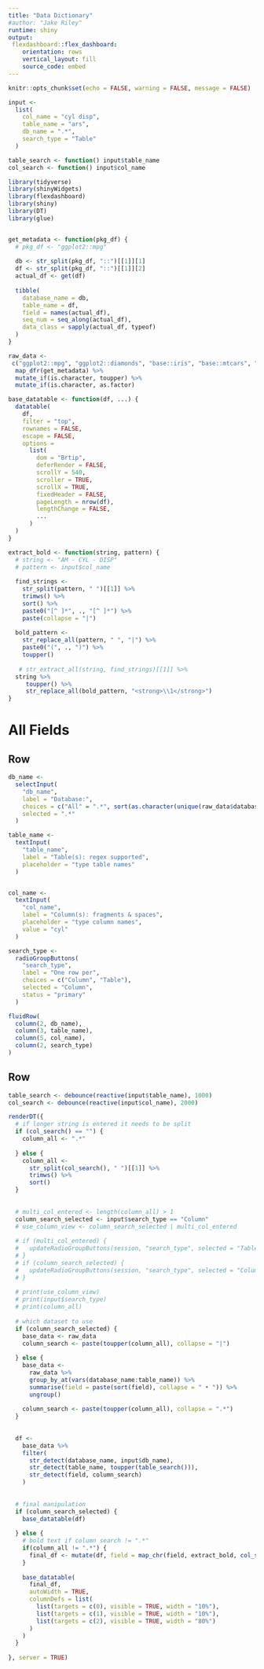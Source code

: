 ```yaml
---
title: "Data Dictionary"
#author: "Jake Riley"
runtime: shiny 
output: 
 flexdashboard::flex_dashboard: 
    orientation: rows 
    vertical_layout: fill 
    source_code: embed
---
```


```r
knitr::opts_chunk$set(echo = FALSE, warning = FALSE, message = FALSE)
```

```r
input <-
  list(
    col_name = "cyl disp",
    table_name = "ars",
    db_name = ".*",
    search_type = "Table"
  )

table_search <- function() input$table_name
col_search <- function() input$col_name
```

```r
library(tidyverse)
library(shinyWidgets)
library(flexdashboard)
library(shiny)
library(DT)
library(glue)


get_metadata <- function(pkg_df) {
  # pkg_df <- "ggplot2::mpg"
  
  db <- str_split(pkg_df, "::")[[1]][1]
  df <- str_split(pkg_df, "::")[[1]][2]
  actual_df <- get(df)
  
  tibble(
    database_name = db,
    table_name = df,
    field = names(actual_df),
    seq_num = seq_along(actual_df),
    data_class = sapply(actual_df, typeof)
  )
}

raw_data <- 
 c("ggplot2::mpg", "ggplot2::diamonds", "base::iris", "base::mtcars", "dplyr::starwars") %>% 
  map_dfr(get_metadata) %>% 
  mutate_if(is.character, toupper) %>% 
  mutate_if(is.character, as.factor)
```

```r
base_datatable <- function(df, ...) {
  datatable(
    df,
    filter = "top",
    rownames = FALSE,
    escape = FALSE,
    options =
      list(
        dom = "Brtip",
        deferRender = FALSE,
        scrollY = 540,
        scroller = TRUE,
        scrollX = TRUE,
        fixedHeader = FALSE,
        pageLength = nrow(df),
        lengthChange = FALSE,
        ...
      )
  )
}

extract_bold <- function(string, pattern) {
  # string <- "AM - CYL - DISP"
  # pattern <- input$col_name
  
  find_strings <- 
    str_split(pattern, " ")[[1]] %>%
    trimws() %>%
    sort() %>%
    paste0("[^ ]*", ., "[^ ]*") %>% 
    paste(collapse = "|")
  
  bold_pattern <- 
    str_replace_all(pattern, " ", "|") %>%
    paste0("(", ., ")") %>% 
    toupper()
  
   # str_extract_all(string, find_strings)[[1]] %>%
  string %>% 
     toupper() %>% 
     str_replace_all(bold_pattern, "<strong>\\1</strong>")
}
```

All Fields
====================================
Row {data-height=80}
----------------------------
```r
db_name <-
  selectInput(
    "db_name",
    label = "Database:",
    choices = c("All" = ".*", sort(as.character(unique(raw_data$database_name)))),
    selected = ".*"
  )

table_name <-
  textInput(
    "table_name",
    label = "Table(s): regex supported",
    placeholder = "type table names"
  )


col_name <-
  textInput(
    "col_name",
    label = "Column(s): fragments & spaces",
    placeholder = "type column names",
    value = "cyl"
  )

search_type <-
  radioGroupButtons(
    "search_type",
    label = "One row per",
    choices = c("Column", "Table"),
    selected = "Column",
    status = "primary"
  )

fluidRow(
  column(2, db_name),
  column(3, table_name),
  column(5, col_name),
  column(2, search_type)
)
```

Row
----------------------------
```r

table_search <- debounce(reactive(input$table_name), 1000)
col_search <- debounce(reactive(input$col_name), 2000)

renderDT({
  # if longer string is entered it needs to be split
  if (col_search() == "") {
    column_all <- ".*"
    
  } else {
    column_all <- 
      str_split(col_search(), " ")[[1]] %>%
      trimws() %>%
      sort()
  }
  
  
  # multi_col_entered <- length(column_all) > 1
  column_search_selected <- input$search_type == "Column"
  # use_column_view <- column_search_selected | multi_col_entered
  
  # if (multi_col_entered) {
  #   updateRadioGroupButtons(session, "search_type", selected = "Table")
  # }
  # if (column_search_selected) {
  #   updateRadioGroupButtons(session, "search_type", selected = "Column")
  # }
  
  # print(use_column_view)
  # print(input$search_type)
  # print(column_all)
  
  # which dataset to use
  if (column_search_selected) {
    base_data <- raw_data
    column_search <- paste(toupper(column_all), collapse = "|")
    
  } else {  
    base_data <- 
      raw_data %>%
      group_by_at(vars(database_name:table_name)) %>%
      summarise(field = paste(sort(field), collapse = " • ")) %>%
      ungroup()
    
    column_search <- paste(toupper(column_all), collapse = ".*")
  }
  
  
  df <- 
    base_data %>% 
    filter(
      str_detect(database_name, input$db_name),
      str_detect(table_name, toupper(table_search())),
      str_detect(field, column_search)
    )
  
  
  # final manipulation
  if (column_search_selected) {
    base_datatable(df)
    
  } else {
    # bold text if column search != ".*"
    if(column_all != ".*") {
      final_df <- mutate(df, field = map_chr(field, extract_bold, col_search()))
    }
    
    base_datatable(
      final_df,
      autoWidth = TRUE,
      columnDefs = list(
        list(targets = c(0), visible = TRUE, width = "10%"),
        list(targets = c(1), visible = TRUE, width = "10%"),
        list(targets = c(2), visible = TRUE, width = "80%")
      )
    )
  }
  
}, server = TRUE)

```
